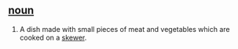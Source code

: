 == [[noun]] ==
#A dish made with small pieces of meat and vegetables which are cooked on a [[skewer]].